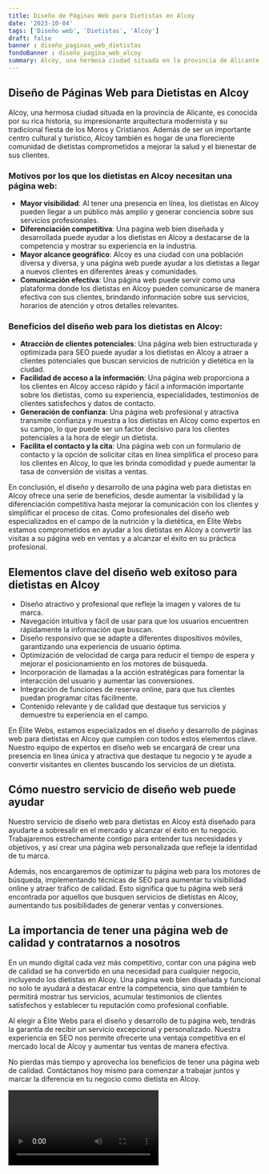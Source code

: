 ```yaml
---
title: Diseño de Páginas Web para Dietistas en Alcoy
date: '2023-10-04'
tags: ['Diseño web', 'Dietistas', 'Alcoy']
draft: false
banner : diseño_paginas_web_dietistas
fondoBanner : diseño_pagina_web_alcoy
summary: Alcoy, una hermosa ciudad situada en la provincia de Alicante, es conocida por su rica historia, su impresionante arquitectura modernista y su tradicional fiesta de los Moros y Cristianos. Además de ser un importante centro cultural y turístico, Alcoy también es hogar de una floreciente comunidad de dietistas comprometidos a mejorar la salud y el bienestar de sus clientes.
---
```


## Diseño de Páginas Web para Dietistas en Alcoy

Alcoy, una hermosa ciudad situada en la provincia de Alicante, es conocida por su rica historia, su impresionante arquitectura modernista y su tradicional fiesta de los Moros y Cristianos. Además de ser un importante centro cultural y turístico, Alcoy también es hogar de una floreciente comunidad de dietistas comprometidos a mejorar la salud y el bienestar de sus clientes.

### Motivos por los que los dietistas en Alcoy necesitan una página web:

- **Mayor visibilidad**: Al tener una presencia en línea, los dietistas en Alcoy pueden llegar a un público más amplio y generar conciencia sobre sus servicios profesionales.
- **Diferenciación competitiva**: Una página web bien diseñada y desarrollada puede ayudar a los dietistas en Alcoy a destacarse de la competencia y mostrar su experiencia en la industria.
- **Mayor alcance geográfico**: Alcoy es una ciudad con una población diversa y diversa, y una página web puede ayudar a los dietistas a llegar a nuevos clientes en diferentes áreas y comunidades.
- **Comunicación efectiva**: Una página web puede servir como una plataforma donde los dietistas en Alcoy pueden comunicarse de manera efectiva con sus clientes, brindando información sobre sus servicios, horarios de atención y otros detalles relevantes.

### Beneficios del diseño web para los dietistas en Alcoy:

- **Atracción de clientes potenciales**: Una página web bien estructurada y optimizada para SEO puede ayudar a los dietistas en Alcoy a atraer a clientes potenciales que buscan servicios de nutrición y dietética en la ciudad.
- **Facilidad de acceso a la información**: Una página web proporciona a los clientes en Alcoy acceso rápido y fácil a información importante sobre los dietistas, como su experiencia, especialidades, testimonios de clientes satisfechos y datos de contacto.
- **Generación de confianza**: Una página web profesional y atractiva transmite confianza y muestra a los dietistas en Alcoy como expertos en su campo, lo que puede ser un factor decisivo para los clientes potenciales a la hora de elegir un dietista.
- **Facilita el contacto y la cita**: Una página web con un formulario de contacto y la opción de solicitar citas en línea simplifica el proceso para los clientes en Alcoy, lo que les brinda comodidad y puede aumentar la tasa de conversión de visitas a ventas.

En conclusión, el diseño y desarrollo de una página web para dietistas en Alcoy ofrece una serie de beneficios, desde aumentar la visibilidad y la diferenciación competitiva hasta mejorar la comunicación con los clientes y simplificar el proceso de citas. Como profesionales del diseño web especializados en el campo de la nutrición y la dietética, en Élite Webs estamos comprometidos en ayudar a los dietistas en Alcoy a convertir las visitas a su página web en ventas y a alcanzar el éxito en su práctica profesional.

<GifSeo />

<Cta />

## Elementos clave del diseño web exitoso para dietistas en Alcoy

- Diseño atractivo y profesional que refleje la imagen y valores de tu marca.
- Navegación intuitiva y fácil de usar para que los usuarios encuentren rápidamente la información que buscan.
- Diseño responsivo que se adapte a diferentes dispositivos móviles, garantizando una experiencia de usuario óptima.
- Optimización de velocidad de carga para reducir el tiempo de espera y mejorar el posicionamiento en los motores de búsqueda.
- Incorporación de llamadas a la acción estratégicas para fomentar la interacción del usuario y aumentar las conversiones.
- Integración de funciones de reserva online, para que tus clientes puedan programar citas fácilmente.
- Contenido relevante y de calidad que destaque tus servicios y demuestre tu experiencia en el campo.

En Élite Webs, estamos especializados en el diseño y desarrollo de páginas web para dietistas en Alcoy que cumplen con todos estos elementos clave. Nuestro equipo de expertos en diseño web se encargará de crear una presencia en línea única y atractiva que destaque tu negocio y te ayude a convertir visitantes en clientes buscando los servicios de un dietista.

## Cómo nuestro servicio de diseño web puede ayudar

Nuestro servicio de diseño web para dietistas en Alcoy está diseñado para ayudarte a sobresalir en el mercado y alcanzar el éxito en tu negocio. Trabajaremos estrechamente contigo para entender tus necesidades y objetivos, y así crear una página web personalizada que refleje la identidad de tu marca.

Además, nos encargaremos de optimizar tu página web para los motores de búsqueda, implementando técnicas de SEO para aumentar tu visibilidad online y atraer tráfico de calidad. Esto significa que tu página web será encontrada por aquellos que busquen servicios de dietistas en Alcoy, aumentando tus posibilidades de generar ventas y conversiones.

## La importancia de tener una página web de calidad y contratarnos a nosotros

En un mundo digital cada vez más competitivo, contar con una página web de calidad se ha convertido en una necesidad para cualquier negocio, incluyendo los dietistas en Alcoy. Una página web bien diseñada y funcional no solo te ayudará a destacar entre la competencia, sino que también te permitirá mostrar tus servicios, acumular testimonios de clientes satisfechos y establecer tu reputación como profesional confiable.

Al elegir a Élite Webs para el diseño y desarrollo de tu página web, tendrás la garantía de recibir un servicio excepcional y personalizado. Nuestra experiencia en SEO nos permite ofrecerte una ventaja competitiva en el mercado local de Alcoy y aumentar tus ventas de manera efectiva.

No pierdas más tiempo y aprovecha los beneficios de tener una página web de calidad. Contáctanos hoy mismo para comenzar a trabajar juntos y marcar la diferencia en tu negocio como dietista en Alcoy.

<Video />

<CtaBot job='Dietistas' city='Alcoy'/>

<Gmaps query='Alcoy+españa+maps' />